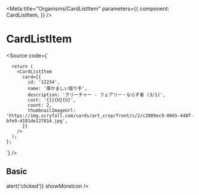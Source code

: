 

<Meta
  title="Organisms/CardListItem"
  parameters={{
    component: CardListItem,
  }}
/>

# CardListItem

<Source code={`
     
      return (
        <CardListItem
          card={{
            id: '12234',
            name: '厚かましい借り手',
            description: 'クリーチャー - フェアリー・ならず者 (3/1)',
            cost: '{1}{U}{U}',
            count: 2,
            thumbnailImageUrl: 'https://img.scryfall.com/cards/art_crop/front/c/2/c2089ec9-0665-448f-bfe9-d181de127814.jpg',
          }}
        />
      );
    };
`} />

<Props of={CardListItem} />

## Basic

<Preview withSource="open">
  <Story name="Basic" >
    <CardListItem
      card={{
        id: '12234',
        name: '厚かましい借り手',
        description: 'クリーチャー - フェアリー・ならず者 (3/1)',
        cost: '{1}{U}{U}',
        count: 2,
        thumbnailImageUrl: 'https://img.scryfall.com/cards/art_crop/front/c/2/c2089ec9-0665-448f-bfe9-d181de127814.jpg',
      }}
    />
  </Story>
  <Story name="Minimal" >
    <CardListItem
      card={{
        id: '12234',
        name: '厚かましい借り手',
        cost: '{1}{U}{U}',
        thumbnailImageUrl: 'https://img.scryfall.com/cards/art_crop/front/c/2/c2089ec9-0665-448f-bfe9-d181de127814.jpg',
      }}
    />
  </Story>
  <Story name="with ShowMoreIcon" >
    <CardListItem
      card={{
        id: '12234',
        name: '厚かましい借り手',
        description: 'クリーチャー - フェアリー・ならず者 (3/1)',
        cost: '{1}{U}{U}',
        count: 2,
        thumbnailImageUrl: 'https://img.scryfall.com/cards/art_crop/front/c/2/c2089ec9-0665-448f-bfe9-d181de127814.jpg',
      }}
      onClick={() => alert('clicked')}
      showMoreIcon
    />
  </Story>
</Preview>
